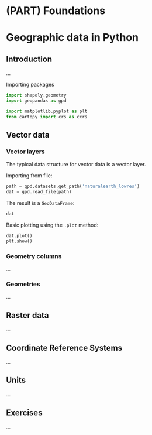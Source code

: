 # (PART) Foundations {-}

# Geographic data in Python {#spatial-class}

## Introduction

...

Importing packages

```python
import shapely.geometry
import geopandas as gpd
```

```python
import matplotlib.pyplot as plt
from cartopy import crs as ccrs
```

## Vector data

### Vector layers

The typical data structure for vector data is a vector layer.

Importing from file:

```python
path = gpd.datasets.get_path('naturalearth_lowres')
dat = gpd.read_file(path)
```

The result is a `GeoDataFrame`:

```python
dat
```

Basic plotting using the `.plot` method:

```python
dat.plot()
plt.show()
```

### Geometry columns

...

### Geometries

...

## Raster data

...

## Coordinate Reference Systems

...

## Units

...

## Exercises

...


